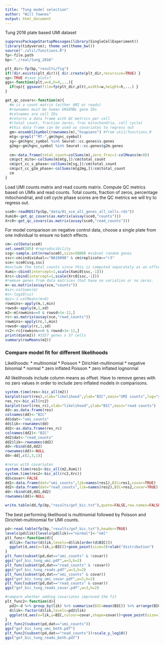 ```yaml
---
title: "Tung model selection"
author: "Will Townes"
output: html_document
---
```


Tung 2016 plate based UMI dataset

```r
suppressPackageStartupMessages(library(SingleCellExperiment))
library(tidyverse); theme_set(theme_bw())
source("./util/functions.R")
fp<-file.path
bp<-"./real/tung_2016"

plt_dir<-fp(bp,"results/fig")
if(!dir.exists(plt_dir)){ dir.create(plt_dir,recursive=TRUE) }
sp<-TRUE #save plots?
ggs<-function(plt,w=6,h=4,...){
  if(sp){ ggsave(file=fp(plt_dir,plt),width=w,height=h,...) }
}

get_qc_covars<-function(m){
  #m is a count matrix (either UMI or reads)
  #rownames must be human ENSEMBL gene IDs
  #colnames are cell IDs
  #returns a data frame with QC metrics per cell
  #(total count, fraction zeros, frac mitochondria, cell cycle)
  #this data frame can be used as covariates to regress out
  gm<-ensembl2symbol(rownames(m),"hsapiens") #from util/functions.R
  mtg<-grepl("^MT-",gm$hgnc_symbol)
  sg<-gm$hgnc_symbol %in% Seurat::cc.genes$s.genes
  g2mg<-gm$hgnc_symbol %in% Seurat::cc.genes$g2m.genes
  
  cm<-data.frame(total_count=colSums(m),zero_frac=1-colMeans(m>0))
  cm$pct_mito<-colSums(m[mtg,])/cm$total_count
  cm$pct_cc_s_phase<-colSums(m[sg,])/cm$total_count
  cm$pct_cc_g2m_phase<-colSums(m[g2mg,])/cm$total_count
  cm
}
```

Load UMI counts matrix and read counts matrix. Compute QC metrics based on UMIs and read counts. Total counts, fraction of zeros, percentage mitochondrial, and cell cycle phase scores are the QC metrics we will try to regress out.

```r
sce0<-readRDS(fp(bp,"data/01_sce_all_genes_all_cells.rds"))
Xumi0<-get_qc_covars(as.matrix(assay(sce0,"counts")))
Xrc0<-get_qc_covars(as.matrix(assay(sce0,"read_counts")))
```

For model comparison on negative control data, choose a single plate from one individual to ensure no batch effects.

```r
cm<-colData(sce0)
set.seed(205) #reproducibility
ssg<-sample.int(nrow(sce0),size=5000) #subset random genes
ssc<-cm$individual=="NA19098" & cm$replicate=="r3"
sce<-sce0[ssg,ssc]
#exclude the total counts since this is computed separately as an offset.
Xumi<-cbind(intercept=1,scale(Xumi0[ssc,-1]))
Xrc<-cbind(intercept=1,scale(Xrc0[ssc,-1]))
#remove genes from data matrices that have no variation or no zeros.
m<-as.matrix(assay(sce,"counts"))
#sz<-colSums(m)
#z<-log10(sz)
#pz<-1-colMeans(m>0)
rowmins<-apply(m,1,min)
rowsd<-apply(m,1,sd)
m2<-m[rowmins==0 & rowsd>1e-12,]
rc<-as.matrix(assay(sce,"read_counts"))
rowmins<-apply(rc,1,min)
rowsd<-apply(rc,1,sd)
rc2<-rc[rowmins==0 & rowsd>1e-12,]
print(dim(m2)) #3357 genes x 57 cells
summary(rowMeans(m2)) 
```

### Compare model fit for different likelihoods

Likelihoods:
* multinomial
* Poisson
* Dirichlet-multinomial
* negative binomial
* normal
* zero inflated Poisson
* zero inflated lognormal

All likelihoods include column means as offset. Have to remove genes with no zero values in order to include zero inflated models in comparisons.

```r
system.time(res<-bic_all(m2))
barplot(sort(res),xlab="likelihood",ylab="BIC",main="UMI counts",log="y")
res_rc<-bic_all(rc2)
barplot(sort(res_rc),xlab="likelihood",ylab="BIC",main="read counts")
dd<-as.data.frame(res)
colnames(dd)<-"BIC"
dd$dat<-"umi_counts"
dd$lik<-rownames(dd)
dd2<-as.data.frame(res_rc)
colnames(dd2)<-"BIC"
dd2$dat<-"read_counts"
dd2$lik<-rownames(dd2)
dd<-rbind(dd,dd2)
rownames(dd)<-NULL
dd<-dd[,c(2,3,1)]

#rerun with covariates
system.time(res1<-bic_all(m2,Xumi))
system.time(res2<-bic_all(rc2,Xrc))
dd$covar<-FALSE
dd1<-data.frame(dat="umi_counts",lik=names(res1),BIC=res1,covar=TRUE)
dd2<-data.frame(dat="read_counts",lik=names(res2),BIC=res2,covar=TRUE)
dd<-rbind(dd,dd1,dd2)
rownames(dd)<-NULL

write.table(dd,fp(bp,"results/gof_bic.txt"),quote=FALSE,row.names=FALSE)
```

The best performing likelihood is multinomial followed by Poisson and Dirichlet-multinomial for UMI counts.

```r
pd<-read.table(fp(bp,"results/gof_bic.txt"),header=TRUE)
levels(pd$lik)[levels(pd$lik)=="normal"]<-"nml"
plt_func<-function(d){
  d$lik<-factor(d$lik,levels=d$lik[order(d$BIC)])
  ggplot(d,aes(x=lik,y=BIC))+geom_point(size=3)+xlab("distribution")
}
plt_func(subset(pd,dat=="umi_counts" & !covar))
ggs("gof_bic_tung_umi.pdf",w=3,h=2)
plt_func(subset(pd,dat=="read_counts" & !covar))
ggs("gof_bic_tung_reads.pdf",w=3,h=2)
plt_func(subset(pd,dat=="umi_counts" & covar))
ggs("gof_bic_tung_umi_covar.pdf",w=3,h=2)
plt_func(subset(pd,dat=="read_counts" & covar))
ggs("gof_bic_tung_reads_covar.pdf",w=3,h=2)

#compare whether adding covariates improved the fit
plt_func2<-function(d){
  pd2<-d %>% group_by(lik) %>% summarise(BIC=mean(BIC)) %>% arrange(BIC)
  d$lik<-factor(d$lik,levels=pd2$lik)
  ggplot(d,aes(x=lik,y=BIC,colour=covar,shape=covar))+geom_point(size=3)+xlab("distribution")
}
plt_func2(subset(pd,dat=="umi_counts"))
ggs("gof_bic_tung_umi_both.pdf")
plt_func2(subset(pd,dat=="read_counts"))+scale_y_log10()
ggs("gof_bic_tung_reads_both.pdf")
```
